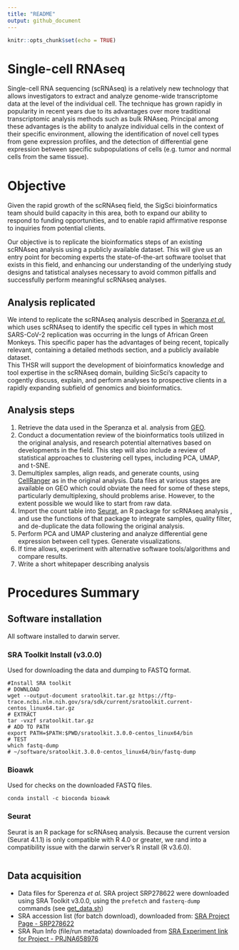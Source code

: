 ```yaml
---
title: "README"
output: github_document
---
```


```r
knitr::opts_chunk$set(echo = TRUE)
```

# Single-cell RNAseq

Single-cell RNA sequencing (scRNAseq) is a relatively new technology that allows investigators to extract and analyze genome-wide transcriptome data at the level of the individual cell.  The technique has grown rapidly in popularity in recent years due to its advantages over more traditional transcriptomic analysis methods such as bulk RNAseq.  Principal among these advantages is the ability to analyze individual cells in the context of their specific environment, allowing the identification of novel cell types from gene expression profiles, and the detection of differential gene expression between specific subpopulations of cells (e.g. tumor and normal cells from the same tissue).  

# Objective

Given the rapid growth of the scRNAseq field, the SigSci bioinformatics team should build capacity in this area, both to expand our ability to respond to funding opportunities, and to enable rapid affirmative response to inquiries from potential clients.  

Our objective is to replicate the bioinformatics steps of an existing scRNAseq analysis using a publicly available dataset.  This will give us an entry point for becoming experts the state-of-the-art software toolset that exists in this field,  and enhancing our understanding of the underlying study designs and tatistical analyses necessary to avoid common pitfalls and successfully perform meaningful scRNAseq analyses.  

## Analysis replicated

We intend to replicate the scRNAseq analysis described in [Speranza *et al.*](https://www.science.org/doi/full/10.1126/scitranslmed.abe8146) which uses scRNAseq to identify the specific cell types in which most SARS-CoV-2 replication was occurring in the lungs of African Green Monkeys.  This specific paper has the advantages of being recent, topically relevant, containing a detailed methods section, and a publicly available dataset.     
This THSR will support the development of bioinformatics knowledge and tool expertise in the scRNAseq domain, building SicSci’s capacity to cogently discuss, explain, and perform analyses to prospective clients in a rapidly expanding subfield of genomics and bioinformatics.


## Analysis steps

1. Retrieve the data used in the Speranza et al. analysis from [GEO](https://www.ncbi.nlm.nih.gov/geo/query/acc.cgi?acc=GSE156755). 
1. Conduct a documentation review of the bioinformatics tools utilized in the original analysis, and research potential alternatives based on developments in the field.  This step will also include a review of statistical approaches to clustering cell types, including PCA, UMAP, and t-SNE. 
1. Demultiplex samples, align reads, and generate counts, using [CellRanger](https://support.10xgenomics.com/single-cell-gene-expression/software/pipelines/latest/what-is-cell-ranger) as in the original analysis. Data files at various stages are available on GEO which could obviate the need for some of these steps, particularly demultiplexing, should problems arise.  However, to the extent possible we would like to start from raw data.    
1. Import the count table into [Seurat](https://github.com/satijalab/seurat/), an R package for scRNAseq analysis , and use the functions of that package to integrate samples, quality filter, and de-duplicate the data following the original analysis. 
1. Perform PCA and UMAP clustering and analyze differential gene expression between cell types.  Generate visualizations. 
1. If time allows, experiment with alternative software tools/algorithms and compare results.    
1. Write a short whitepaper describing analysis 

# Procedures Summary

## Software installation

All software installed to darwin server.

### SRA Toolkit Install (v3.0.0)

Used for downloading the data and dumping to FASTQ format.

```
#Install SRA toolkit
# DOWNLOAD
wget --output-document sratoolkit.tar.gz https://ftp-trace.ncbi.nlm.nih.gov/sra/sdk/current/sratoolkit.current-centos_linux64.tar.gz
# EXTRACT
tar -vxzf sratoolkit.tar.gz
# ADD TO PATH
export PATH=$PATH:$PWD/sratoolkit.3.0.0-centos_linux64/bin
# TEST
which fastq-dump
# ~/software/sratoolkit.3.0.0-centos_linux64/bin/fastq-dump
```

### Bioawk

Used for checks on the downloaded FASTQ files.

```
conda install -c bioconda bioawk
```


### Seurat 

Seurat is an R package for scRNAseq analysis.  Because the current version (Seurat 4.1.1) is only compatible with R 4.0 or greater, we rand into a compatibility issue with the darwin server's R install (R v3.6.0).

```
```

## Data acquisition

* Data files for Sperenza *et al.* SRA project SRP278622 were downloaded using SRA Toolkit v3.0.0, using the `prefetch` and `fasterq-dump` commands (see [get_data.sh](./data/raw/get_data.sh))
* SRA accession list (for batch download), downloaded from: [SRA Project Page - SRP278622 ](https://www.ncbi.nlm.nih.gov/sra?term=SRP278622)
* SRA Run Info (file/run metadata) downloaded from [SRA Experiment link for Project - PRJNA658976](https://www.ncbi.nlm.nih.gov/sra?linkname=bioproject_sra_all&from_uid=658976)

